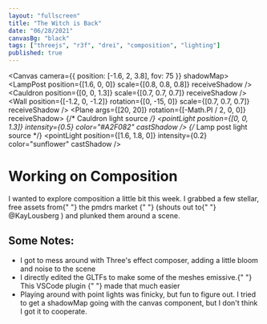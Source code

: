 ```yaml
---
layout: "fullscreen"
title: "The Witch is Back"
date: "06/28/2021"
canvasBg: "black"
tags: ["threejs", "r3f", "drei", "composition", "lighting"]
published: true
---
```



<Canvas camera={{ position: [-1.6, 2, 3.8], fov: 75 }} shadowMap>
  <Suspense fallback={null}>
    <Witch receiveShadow />
    <LampPost position={[1.6, 0, 0]} scale={[0.8, 0.8, 0.8]} receiveShadow />
    <Cauldron position={[0, 0, 1.3]} scale={[0.7, 0.7, 0.7]} receiveShadow />
    <Wall
      position={[-1.2, 0, -1.2]}
      rotation={[0, -15, 0]}
      scale={[0.7, 0.7, 0.7]}
      receiveShadow
    />
  </Suspense>
  <Plane args={[20, 20]} rotation={[-Math.PI / 2, 0, 0]} receiveShadow>
    <meshStandardMaterial attach="material" color="#6D6D6D" />
  </Plane>
  {/* Cauldron light source */}
  <pointLight
    position={[0, 0, 1.3]}
    intensity={0.5}
    color="#A2F082"
    castShadow
  />
  {/* Lamp post light source */}
  <pointLight
    position={[1.6, 1.8, 0]}
    intensity={0.2}
    color="sunflower"
    castShadow
  />
  <fog color="#161616" attach="fog" near={1} far={9} />
  <OrbitControls />
  <EffectComposer>
    <Noise opacity={0.015} />
    <Bloom
      luminanceThreshold={0}
      luminanceSmoothing={0.9}
      height={300}
      opacity={0.2}
    />
  </EffectComposer>
</Canvas>
<HtmlOverlay>
  <h1>Working on Composition</h1>
  <p>
    I wanted to explore composition a little bit this week. I grabbed a few
    stellar, free assets from{" "}
    <LinkHighlighted href="https://market.pmnd.rs/" isExternal>
      the pmdrs market
    </LinkHighlighted>{" "}
    (shouts out to{" "}
    <LinkHighlighted href="https://twitter.com/KayLousberg" isExternal>
      @KayLousberg
    </LinkHighlighted>
    ) and plunked them around a scene.
  </p>
  <h2>Some Notes:</h2>
  <ul>
    <li>
      I got to mess around with Three's effect composer, adding a little bloom
      and noise to the scene
    </li>
    <li>
      I directly edited the GLTFs to make some of the meshes emissive.{" "}
      <LinkHighlighted
        href="https://marketplace.visualstudio.com/items?itemName=cesium.gltf-vscode"
        isExternal
      >
        This VSCode plugin
      </LinkHighlighted>{" "}
      made that much easier
    </li>
    <li>
      Playing around with point lights was finicky, but fun to figure out. I
      tried to get a shadowMap going with the canvas component, but I don't
      think I got it to cooperate.
    </li>
  </ul>
</HtmlOverlay>
